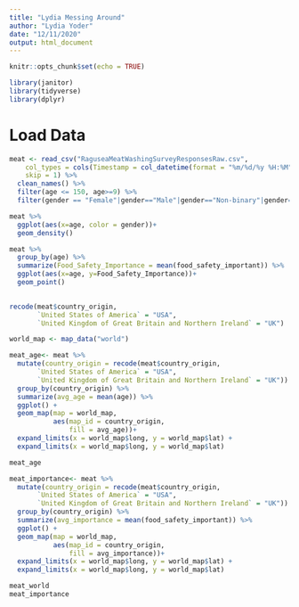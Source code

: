 ```yaml
---
title: "Lydia Messing Around"
author: "Lydia Yoder"
date: "12/11/2020"
output: html_document
---
```


```r
knitr::opts_chunk$set(echo = TRUE)
```

```r
library(janitor)
library(tidyverse)
library(dplyr)
```


# Load Data
```r
meat <- read_csv("RaguseaMeatWashingSurveyResponsesRaw.csv", 
    col_types = cols(Timestamp = col_datetime(format = "%m/%d/%y %H:%M")), 
    skip = 1) %>% 
  clean_names() %>% 
  filter(age <= 150, age>=9) %>% 
  filter(gender == "Female"|gender=="Male"|gender=="Non-binary"|gender=="Prefer not to disclose")
```

```r
meat %>% 
  ggplot(aes(x=age, color = gender))+
  geom_density()

meat %>% 
  group_by(age) %>% 
  summarize(Food_Safety_Importance = mean(food_safety_important)) %>% 
  ggplot(aes(x=age, y=Food_Safety_Importance))+
  geom_point()
  
```

```r
recode(meat$country_origin, 
       `United States of America` = "USA",
       `United Kingdom of Great Britain and Northern Ireland` = "UK")

world_map <- map_data("world")

meat_age<- meat %>% 
  mutate(country_origin = recode(meat$country_origin, 
       `United States of America` = "USA",
       `United Kingdom of Great Britain and Northern Ireland` = "UK")) %>% 
  group_by(country_origin) %>% 
  summarize(avg_age = mean(age)) %>% 
  ggplot() +
  geom_map(map = world_map,
           aes(map_id = country_origin,
               fill = avg_age))+
  expand_limits(x = world_map$long, y = world_map$lat) + 
  expand_limits(x = world_map$long, y = world_map$lat)

meat_age

meat_importance<- meat %>% 
  mutate(country_origin = recode(meat$country_origin, 
       `United States of America` = "USA",
       `United Kingdom of Great Britain and Northern Ireland` = "UK")) %>% 
  group_by(country_origin) %>% 
  summarize(avg_importance = mean(food_safety_important)) %>% 
  ggplot() +
  geom_map(map = world_map,
           aes(map_id = country_origin,
               fill = avg_importance))+
  expand_limits(x = world_map$long, y = world_map$lat) + 
  expand_limits(x = world_map$long, y = world_map$lat)

meat_world
meat_importance
```
